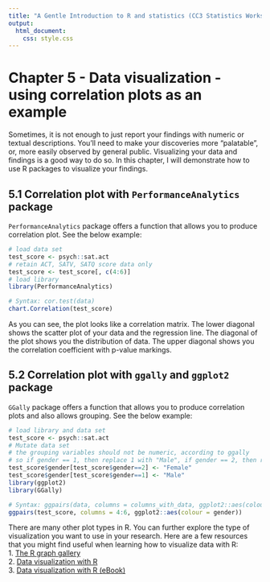```yaml
---
title: "A Gentle Introduction to R and statistics (CC3 Statistics Workshop)"
output:
  html_document:
    css: style.css
---
```


# Chapter 5 - Data visualization - using correlation plots as an example
Sometimes, it is not enough to just report your findings with numeric or textual descriptions.  You'll need to make your discoveries more "palatable", or, more easily observed by general public. Visualizing your data and findings is a good way to do so. In this chapter, I will demonstrate how to use R packages to visualize your findings. 


## 5.1 Correlation plot with `PerformanceAnalytics` package
`PerformanceAnalytics` package offers a function that allows you to produce correlation plot. See the below example: 
``` r
# load data set
test_score <- psych::sat.act
# retain ACT, SATV, SATQ score data only
test_score <- test_score[, c(4:6)]
# load library
library(PerformanceAnalytics)

# Syntax: cor.test(data)
chart.Correlation(test_score)
```

As you can see, the plot looks like a correlation matrix. The lower diagonal shows the scatter plot of your data and the regression line. The diagonal of the plot shows you the distribution of data. The upper diagonal shows you the correlation coefficient with p-value markings. 

## 5.2 Correlation plot with `ggally` and `ggplot2` package
`GGally` package offers a function that allows you to produce correlation plots and also allows grouping. See the below example: 
``` r
# load library and data set
test_score <- psych::sat.act
# Mutate data set 
# the grouping variables should not be numeric, according to ggally
# so if gender == 1, then replace 1 with "Male", if gender == 2, then replace 2 with "Female"
test_score$gender[test_score$gender==2] <- "Female"
test_score$gender[test_score$gender==1] <- "Male"
library(ggplot2)
library(GGally)

# Syntax: ggpairs(data, columns = columns_with_data, ggplot2::aes(colour = grouping_variable))
ggpairs(test_score, columns = 4:6, ggplot2::aes(colour = gender))
```


There are many other plot types in R. You can further explore the type of visualization you want to use in your research. Here are a few resources that you might find useful when learning how to visualize data with R: <br>
1. [The R graph gallery](https://www.r-graph-gallery.com/index.html)<br>
2. [Data visualization with R](https://datacarpentry.org/R-ecology-lesson/04-visualization-ggplot2.html)<br>
3. [Data visualization with R (eBook)](https://rkabacoff.github.io/datavis/)